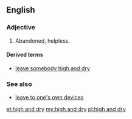 ==English==

===Adjective===
{{en-adj|head=[[high]] [[and]] [[dry]]|-}}

# {{context|idiomatic}} Abandoned, helpless.

====Derived terms====
* [[leave somebody high and dry]]

===See also===
* [[leave to one's own devices]]

[[et:high and dry]]
[[my:high and dry]]
[[pl:high and dry]]
